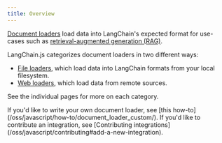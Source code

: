 ```yaml
---
title: Overview
---
```


[Document loaders](/oss/javascript/concepts/document_loaders) load data into LangChain's expected format for use-cases such as [retrieval-augmented generation (RAG)](/oss/javascript/langchain/rag).

LangChain.js categorizes document loaders in two different ways:

- [File loaders](/oss/javascript/integrations/document_loaders/file_loaders/), which load data into LangChain formats from your local filesystem.
- [Web loaders](/oss/javascript/integrations/document_loaders/web_loaders/), which load data from remote sources.

See the individual pages for more on each category.

<Info>
If you'd like to write your own document loader, see [this how-to](/oss/javascript/how-to/document_loader_custom/). If you'd like to contribute an integration, see [Contributing integrations](/oss/javascript/contributing#add-a-new-integration).
</Info>
